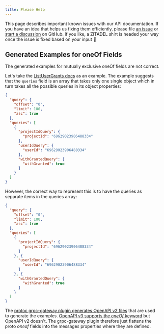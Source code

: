 ```yaml
---
title: Please Help
---
```


This page describes important known issues with our API documentation.
If you have an idea that helps us fixing them efficiently,
please file [an issue](https://github.com/zitadel/zitadel/issues/new/choose) or [start a discussion](https://github.com/zitadel/zitadel/discussions/new/choose) on GitHub.
If you like, a ZITADEL shirt is headed your way once the issue is fixed based on your input :pray:

## Generated Examples for oneOf Fields

The generated examples for mutually exclusive oneOf fields are not correct.

Let's take the [ListUserGrants docs](/docs/apis/resources/mgmt/management-service-list-user-grants) as an example.
The example suggests that the `queries` field is an array that takes only one single object which in turn takes all the possible queries in its object properties:

```json
{
  "query": {
    "offset": "0",
    "limit": 100,
    "asc": true
  },
  "queries": [
    {
      "projectIdQuery": {
        "projectId": "69629023906488334"
      },
      "userIdQuery": {
        "userId": "69629023906488334"
      },
      "withGrantedQuery": {
        "withGranted": true
      }
    }
  ]
}
```

However, the correct way to represent this is to have the queries as separate items in the queries array:

```json
{
  "query": {
    "offset": "0",
    "limit": 100,
    "asc": true
  },
  "queries": [
    {
      "projectIdQuery": {
        "projectId": "69629023906488334"
      }
    }, {
      "userIdQuery": {
        "userId": "69629023906488334"
      }
    }, {
      "withGrantedQuery": {
        "withGranted": true
      }
    }
  ]
}
```

The [protoc grpc-gateway plugin generates OpenAPI v2 files](https://github.com/grpc-ecosystem/grpc-gateway/issues/441) that are used to generate the examples.
[OpenAPI v3 supports the *oneOf* keyword](https://swagger.io/docs/specification/data-models/oneof-anyof-allof-not/) but OpenAPI v2 doesn't.
The grpc-gateway plugin therefore just flattens the proto *oneof* fields into the messages properties where they are defined.
